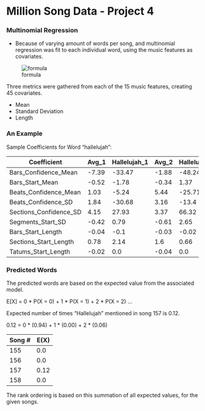 # Million Song Data - Project 4


### Multinomial Regression

- Because of varying amount of words per song, and multinomial regression was fit to each individual word, using the music features as covariates.

![formula](https://github.com/TZstatsADS/Fall2016-proj4-wraikes/blob/master/figs/multinomial_regression.png)
  
Three metrics were gathered from each of the 15 music features, creating 45 covariates.

* Mean
* Standard Deviation
* Length

### An Example

Sample Coefficients for Word "hallelujah":

Coefficient | Avg_1 | Hallelujah_1 | Avg_2 | Hallelujah_2
-------|------|------|------|------
Bars_Confidence_Mean | -7.39 | -33.47   | -1.88   | -48.24   
Bars_Start_Mean | -0.52  | -1.78  | -0.34   | 1.37
Beats_Confidence_Mean |  1.03   |  -5.24   |    5.44  |  -25.71
Beats_Confidence_SD | 1.84| -30.68  |3.16 | -13.4
Sections_Confidence_SD |   4.15 | 27.93   | 3.37   |  66.32
Segments_Start_SD  |  -0.42 | 0.79   |  -0.61    |  2.65
Bars_Start_Length |  -0.04   |  -0.1   |  -0.03    |  -0.02
Sections_Start_Length  |   0.78  |  2.14    |  1.6     | 0.66
Tatums_Start_Length  |    -0.02    |  0.0      |  -0.04     |  0.0 



### Predicted Words

The predicted words are based on the expected value from the associated model.

E[X] = 0 * P(X = 0) + 1 * P(X = 1) + 2 * P(X = 2) ...

Expected number of times "Hallelujah" mentioned in song 157 is 0.12.

0.12 = 0 * (0.94) + 1 * (0.00) + 2 * (0.06)

Song # | E(X)
-------|------
155 | 0.0
156 | 0.0
157 | 0.12
158 | 0.0

The rank ordering is based on this summation of all expected values, for the given songs.
